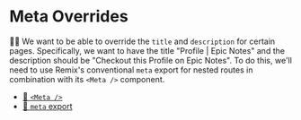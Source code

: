# Meta Overrides

👨‍💼 We want to be able to override the `title` and `description` for certain
pages. Specifically, we want <LinkToApp to="/users/kody" /> to have the
title "Profile | Epic Notes" and the description should be
"Checkout this Profile on Epic Notes". To do this, we'll need to use
Remix's conventional `meta` export for nested routes in combination with its
`<Meta />` component.

- [📜 `<Meta />`](https://remix.run/docs/en/main/components/meta)
- [📜 `meta` export](https://remix.run/docs/en/main/route/meta-v2)
